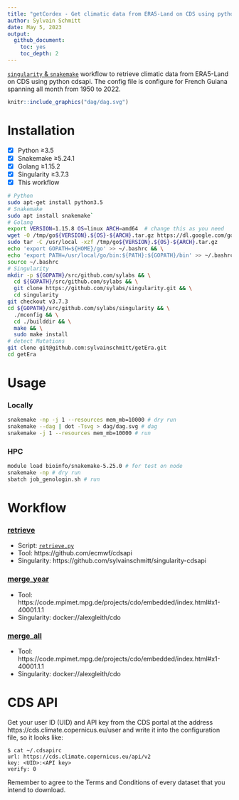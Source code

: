 ```yaml
---
title: "getCordex - Get climatic data from ERA5-Land on CDS using python cdsapi"
author: Sylvain Schmitt
date: May 5, 2023
output:
  github_document: 
    toc: yes
    toc_depth: 2
---
```


[`singularity` & `snakemake`](https://github.com/sylvainschmitt/snakemake_singularity) 
workflow to retrieve climatic data from ERA5-Land on CDS using python cdsapi.
The config file is configure for French Guiana spanning all month from 1950 to 2022.

```r
knitr::include_graphics("dag/dag.svg")
```

# Installation

- [x] Python ≥3.5
- [x] Snakemake ≥5.24.1
- [x] Golang ≥1.15.2
- [x] Singularity ≥3.7.3
- [x] This workflow

```bash
# Python
sudo apt-get install python3.5
# Snakemake
sudo apt install snakemake`
# Golang
export VERSION=1.15.8 OS=linux ARCH=amd64  # change this as you need
wget -O /tmp/go${VERSION}.${OS}-${ARCH}.tar.gz https://dl.google.com/go/go${VERSION}.${OS}-${ARCH}.tar.gz && \
sudo tar -C /usr/local -xzf /tmp/go${VERSION}.${OS}-${ARCH}.tar.gz
echo 'export GOPATH=${HOME}/go' >> ~/.bashrc && \
echo 'export PATH=/usr/local/go/bin:${PATH}:${GOPATH}/bin' >> ~/.bashrc && \
source ~/.bashrc
# Singularity
mkdir -p ${GOPATH}/src/github.com/sylabs && \
  cd ${GOPATH}/src/github.com/sylabs && \
  git clone https://github.com/sylabs/singularity.git && \
  cd singularity
git checkout v3.7.3
cd ${GOPATH}/src/github.com/sylabs/singularity && \
  ./mconfig && \
  cd ./builddir && \
  make && \
  sudo make install
# detect Mutations
git clone git@github.com:sylvainschmitt/getEra.git
cd getEra
```

# Usage

### Locally

```bash
snakemake -np -j 1 --resources mem_mb=10000 # dry run
snakemake --dag | dot -Tsvg > dag/dag.svg # dag
snakemake -j 1 --resources mem_mb=10000 # run
```

### HPC

```bash
module load bioinfo/snakemake-5.25.0 # for test on node
snakemake -np # dry run
sbatch job_genologin.sh # run
```

# Workflow

### [retrieve](https://github.com/sylvainschmitt/smkTemplate/blob/main/rules/retrieve.py)

* Script: [`retrieve.py`](https://github.com/sylvainschmitt/smkTemplate/blob/main/scripts/retrieve.py)
* Tool: https://github.com/ecmwf/cdsapi
* Singularity: https://github.com/sylvainschmitt/singularity-cdsapi

### [merge_year](https://github.com/sylvainschmitt/smkTemplate/blob/main/rules/merge_year.py)

* Tool: https://code.mpimet.mpg.de/projects/cdo/embedded/index.html#x1-40001.1.1
* Singularity: docker://alexgleith/cdo

### [merge_all](https://github.com/sylvainschmitt/smkTemplate/blob/main/rules/merge_all.py)

* Tool: https://code.mpimet.mpg.de/projects/cdo/embedded/index.html#x1-40001.1.1
* Singularity: docker://alexgleith/cdo

# CDS API

Get your user ID (UID) and API key from the CDS portal at the address 
https://cds.climate.copernicus.eu/user and write it into the configuration file,
so it looks like:

```
$ cat ~/.cdsapirc
url: https://cds.climate.copernicus.eu/api/v2
key: <UID>:<API key>
verify: 0
```

Remember to agree to the Terms and Conditions of every 
dataset that you intend to download.
